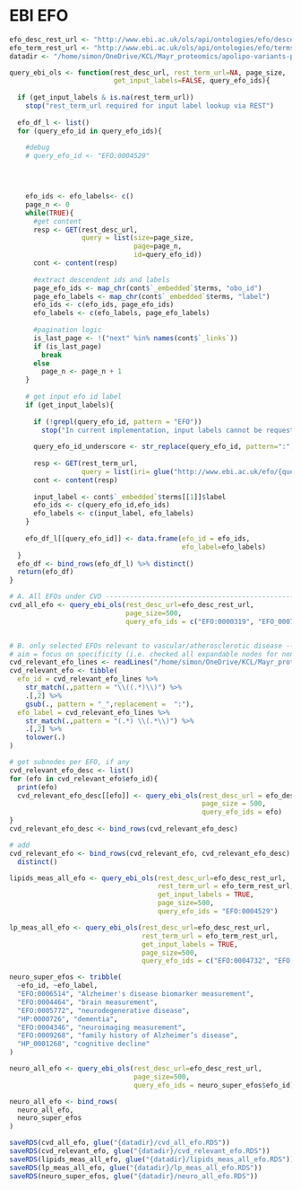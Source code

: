 # EBI EFO

```r

efo_desc_rest_url <- "http://www.ebi.ac.uk/ols/api/ontologies/efo/descendants"
efo_term_rest_url <- "http://www.ebi.ac.uk/ols/api/ontologies/efo/terms"
datadir <- "/home/simon/OneDrive/KCL/Mayr_proteomics/apolipo-variants-project/data/"

```

```r
query_ebi_ols <- function(rest_desc_url, rest_term_url=NA, page_size,
                          get_input_labels=FALSE, query_efo_ids){
  
  if (get_input_labels & is.na(rest_term_url))
    stop("rest_term_url required for input label lookup via REST")
  
  efo_df_l <- list()
  for (query_efo_id in query_efo_ids){
    
    #debug
    # query_efo_id <- "EFO:0004529"

    


    efo_ids <- efo_labels<- c()
    page_n <- 0
    while(TRUE){
      #get content
      resp <- GET(rest_desc_url,
                  query = list(size=page_size,
                               page=page_n,
                               id=query_efo_id))
      cont <- content(resp)
      
      #extract descendent ids and labels
      page_efo_ids <- map_chr(cont$`_embedded`$terms, "obo_id")
      page_efo_labels <- map_chr(cont$`_embedded`$terms, "label")
      efo_ids <- c(efo_ids, page_efo_ids)
      efo_labels <- c(efo_labels, page_efo_labels)
      
      #pagination logic
      is_last_page <- !("next" %in% names(cont$`_links`))
      if (is_last_page)
        break
      else
        page_n <- page_n + 1
    }
    
    # get input efo id label
    if (get_input_labels){
      
      if (!grepl(query_efo_id, pattern = "EFO"))
        stop("In current implementation, input labels cannot be requested for non-efo IDs")
      
      query_efo_id_underscore <- str_replace(query_efo_id, pattern=":", replacement = "_")
      
      resp <- GET(rest_term_url,
                  query = list(iri= glue("http://www.ebi.ac.uk/efo/{query_efo_id_underscore}")))
      cont <- content(resp)
      
      input_label <- cont$`_embedded`$terms[[1]]$label
      efo_ids <- c(query_efo_id,efo_ids)
      efo_labels <- c(input_label, efo_labels)
    }
    
    efo_df_l[[query_efo_id]] <- data.frame(efo_id = efo_ids,
                                           efo_label=efo_labels)
  }
  efo_df <- bind_rows(efo_df_l) %>% distinct()
  return(efo_df)
} 
```


```r

# A. All EFOs under CVD -------------------------------------------------------
cvd_all_efo <- query_ebi_ols(rest_desc_url=efo_desc_rest_url, 
                             page_size=500, 
                             query_efo_ids = c("EFO:0000319", "EFO_0007654", "HP_0001626", "EFO_0004723"))


# B. only selected EFOs relevant to vascular/atherosclerotic disease ----------
# aim = focus on specificity (i.e. checked all expandable nodes for non-relevant subnodes)
cvd_relevant_efo_lines <- readLines("/home/simon/OneDrive/KCL/Mayr_proteomics/apolipo-variants-project/input_data/GWAS/cvd_relevant_efo.txt")
cvd_relevant_efo <- tibble(
  efo_id = cvd_relevant_efo_lines %>%
    str_match(.,pattern = "\\((.*)\\)") %>%
    .[,2] %>%
    gsub(., pattern = "_",replacement =  ":"),
  efo_label = cvd_relevant_efo_lines %>%
    str_match(.,pattern = "(.*) \\(.*\\)") %>%
    .[,2] %>%
    tolower(.)
)

# get subnodes per EFO, if any
cvd_relevant_efo_desc <- list()
for (efo in cvd_relevant_efo$efo_id){
  print(efo)
  cvd_relevant_efo_desc[[efo]] <- query_ebi_ols(rest_desc_url = efo_desc_rest_url,
                                                page_size = 500,
                                                query_efo_ids = efo)
}
cvd_relevant_efo_desc <- bind_rows(cvd_relevant_efo_desc)

# add
cvd_relevant_efo <- bind_rows(cvd_relevant_efo, cvd_relevant_efo_desc) %>%
  distinct()

```

```r
lipids_meas_all_efo <- query_ebi_ols(rest_desc_url=efo_desc_rest_url,
                                     rest_term_url = efo_term_rest_url,
                                     get_input_labels = TRUE,    
                                     page_size=500, 
                                     query_efo_ids = "EFO:0004529")

```

```r
lp_meas_all_efo <- query_ebi_ols(rest_desc_url=efo_desc_rest_url, 
                                 rest_term_url = efo_term_rest_url,
                                 get_input_labels = TRUE,   
                                 page_size=500, 
                                 query_efo_ids = c("EFO:0004732", "EFO:0008028", "EFO:0008029", "EFO:0008432"))

```

```r
neuro_super_efos <- tribble(
  ~efo_id, ~efo_label,
  "EFO:0006514", "Alzheimer's disease biomarker measurement",
  "EFO:0004464", "brain measurement",
  "EFO:0005772", "neurodegenerative disease",
  "HP:0000726", "dementia",
  "EFO:0004346", "neuroimaging measurement",
  "EFO:0009268", "family history of Alzheimer’s disease",
  "HP_0001268", "cognitive decline"
)

neuro_all_efo <- query_ebi_ols(rest_desc_url=efo_desc_rest_url, 
                               page_size=500, 
                               query_efo_ids = neuro_super_efos$efo_id)

neuro_all_efo <- bind_rows(
  neuro_all_efo,
  neuro_super_efos
)

```


```r
saveRDS(cvd_all_efo, glue("{datadir}/cvd_all_efo.RDS"))
saveRDS(cvd_relevant_efo, glue("{datadir}/cvd_relevant_efo.RDS"))
saveRDS(lipids_meas_all_efo, glue("{datadir}/lipids_meas_all_efo.RDS"))
saveRDS(lp_meas_all_efo, glue("{datadir}/lp_meas_all_efo.RDS"))
saveRDS(neuro_super_efos, glue("{datadir}/neuro_all_efo.RDS"))
```


